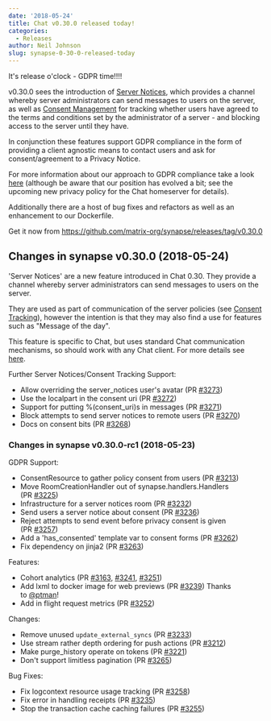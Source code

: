 ```yaml
---
date: '2018-05-24'
title: Chat v0.30.0 released today!
categories:
  - Releases
author: Neil Johnson
slug: synapse-0-30-0-released-today
---
```


It's release o'clock - GDPR time!!!!

v0.30.0 sees the introduction of <a href="https://github.com/matrix-org/synapse/blob/master/docs/server_notices.md">Server Notices</a>, which provides a channel whereby server administrators can send messages to users on the server, as well as <a href="https://github.com/matrix-org/synapse/blob/master/docs/consent_tracking.md">Consent Management</a> for tracking whether users have agreed to the terms and conditions set by the administrator of a server - and blocking access to the server until they have.


In conjunction these features support GDPR compliance in the form of providing a client agnostic means to contact users and ask for consent/agreement to a Privacy Notice.

For more information about our approach to GDPR compliance take a look <a href="/blog/2018/05/08/gdpr-compliance-in-matrix/">here</a> (although be aware that our position has evolved a bit; see the upcoming new privacy policy for the Chat homeserver for details).

Additionally there are a host of bug fixes and refactors as well as an enhancement to our Dockerfile.

Get it now from <a href="https://github.com/matrix-org/synapse/releases/tag/v0.30.0">https://github.com/matrix-org/synapse/releases/tag/v0.30.0</a>
<div class="release clearfix label-latest">
<div class="release-body commit open float-left">
<div class="markdown-body">
<h2>Changes in synapse v0.30.0 (2018-05-24)</h2>
'Server Notices' are a new feature introduced in Chat 0.30. They provide a
channel whereby server administrators can send messages to users on the server.

They are used as part of communication of the server policies (see <a href="https://github.com/matrix-org/synapse/blob/master/docs/consent_tracking.md">Consent Tracking</a>),
however the intention is that they may also find a use for features such
as "Message of the day".

This feature is specific to Chat, but uses standard Chat communication mechanisms,
so should work with any Chat client. For more details see <a href="https://github.com/matrix-org/synapse/blob/master/docs/server_notices.md">here</a>. <a href="https://github.com/matrix-org/synapse/blob/master/docs/server_notices.md"><code></code></a>

Further Server Notices/Consent Tracking Support:
<ul>
 	<li>Allow overriding the server_notices user's avatar (PR <a class="issue-link js-issue-link" href="https://github.com/matrix-org/synapse/pull/3273" data-error-text="Failed to load issue title" data-id="325788990" data-permission-text="Issue title is private" data-url="https://github.com/matrix-org/synapse/issues/3273">#3273</a>)</li>
 	<li>Use the localpart in the consent uri (PR <a class="issue-link js-issue-link" href="https://github.com/matrix-org/synapse/pull/3272" data-error-text="Failed to load issue title" data-id="325732749" data-permission-text="Issue title is private" data-url="https://github.com/matrix-org/synapse/issues/3272">#3272</a>)</li>
 	<li>Support for putting %(consent_uri)s in messages (PR <a class="issue-link js-issue-link" href="https://github.com/matrix-org/synapse/pull/3271" data-error-text="Failed to load issue title" data-id="325731335" data-permission-text="Issue title is private" data-url="https://github.com/matrix-org/synapse/issues/3271">#3271</a>)</li>
 	<li>Block attempts to send server notices to remote users (PR <a class="issue-link js-issue-link" href="https://github.com/matrix-org/synapse/pull/3270" data-error-text="Failed to load issue title" data-id="325706652" data-permission-text="Issue title is private" data-url="https://github.com/matrix-org/synapse/issues/3270">#3270</a>)</li>
 	<li>Docs on consent bits (PR <a class="issue-link js-issue-link" href="https://github.com/matrix-org/synapse/pull/3268" data-error-text="Failed to load issue title" data-id="325692950" data-permission-text="Issue title is private" data-url="https://github.com/matrix-org/synapse/issues/3268">#3268</a>)</li>
</ul>
</div>
</div>
</div>
<div class="release clearfix label-prerelease">
<div class="release-body commit open float-left">
<div class="markdown-body">
<h3>Changes in synapse v0.30.0-rc1 (2018-05-23)</h3>
GDPR Support:
<ul>
 	<li>ConsentResource to gather policy consent from users (PR <a class="issue-link js-issue-link" href="https://github.com/matrix-org/synapse/pull/3213" data-error-text="Failed to load issue title" data-id="322329950" data-permission-text="Issue title is private" data-url="https://github.com/matrix-org/synapse/issues/3213">#3213</a>)</li>
 	<li>Move RoomCreationHandler out of synapse.handlers.Handlers (PR <a class="issue-link js-issue-link" href="https://github.com/matrix-org/synapse/pull/3225" data-error-text="Failed to load issue title" data-id="323966891" data-permission-text="Issue title is private" data-url="https://github.com/matrix-org/synapse/issues/3225">#3225</a>)</li>
 	<li>Infrastructure for a server notices room (PR <a class="issue-link js-issue-link" href="https://github.com/matrix-org/synapse/pull/3232" data-error-text="Failed to load issue title" data-id="324110323" data-permission-text="Issue title is private" data-url="https://github.com/matrix-org/synapse/issues/3232">#3232</a>)</li>
 	<li>Send users a server notice about consent (PR <a class="issue-link js-issue-link" href="https://github.com/matrix-org/synapse/pull/3236" data-error-text="Failed to load issue title" data-id="324363121" data-permission-text="Issue title is private" data-url="https://github.com/matrix-org/synapse/issues/3236">#3236</a>)</li>
 	<li>Reject attempts to send event before privacy consent is given (PR <a class="issue-link js-issue-link" href="https://github.com/matrix-org/synapse/pull/3257" data-error-text="Failed to load issue title" data-id="325182001" data-permission-text="Issue title is private" data-url="https://github.com/matrix-org/synapse/issues/3257">#3257</a>)</li>
 	<li>Add a 'has_consented' template var to consent forms (PR <a class="issue-link js-issue-link" href="https://github.com/matrix-org/synapse/pull/3262" data-error-text="Failed to load issue title" data-id="325308498" data-permission-text="Issue title is private" data-url="https://github.com/matrix-org/synapse/issues/3262">#3262</a>)</li>
 	<li>Fix dependency on jinja2 (PR <a class="issue-link js-issue-link tooltipped tooltipped-ne" href="https://github.com/matrix-org/synapse/pull/3263" data-error-text="Failed to load issue title" data-id="325308826" data-permission-text="Issue title is private" aria-label="#3263, Fix dependency on jinja2">#3263</a>)</li>
</ul>
Features:
<ul>
 	<li>Cohort analytics (PR <a class="issue-link js-issue-link" href="https://github.com/matrix-org/synapse/pull/3163" data-error-text="Failed to load issue title" data-id="319174463" data-permission-text="Issue title is private" data-url="https://github.com/matrix-org/synapse/issues/3163">#3163</a>, <a class="issue-link js-issue-link" href="https://github.com/matrix-org/synapse/pull/3241" data-error-text="Failed to load issue title" data-id="324442563" data-permission-text="Issue title is private" data-url="https://github.com/matrix-org/synapse/issues/3241">#3241</a>, <a class="issue-link js-issue-link" href="https://github.com/matrix-org/synapse/pull/3251" data-error-text="Failed to load issue title" data-id="324872139" data-permission-text="Issue title is private" data-url="https://github.com/matrix-org/synapse/issues/3251">#3251</a>)</li>
 	<li>Add lxml to docker image for web previews (PR <a class="issue-link js-issue-link" href="https://github.com/matrix-org/synapse/pull/3239" data-error-text="Failed to load issue title" data-id="324408394" data-permission-text="Issue title is private" data-url="https://github.com/matrix-org/synapse/issues/3239">#3239</a>) Thanks to <a class="user-mention" href="https://github.com/ptman" data-hovercard-user-id="24669" data-octo-click="hovercard-link-click" data-octo-dimensions="link_type:self" aria-describedby="hovercard-aria-description">@ptman</a>!</li>
 	<li>Add in flight request metrics (PR <a class="issue-link js-issue-link" href="https://github.com/matrix-org/synapse/pull/3252" data-error-text="Failed to load issue title" data-id="324955805" data-permission-text="Issue title is private" data-url="https://github.com/matrix-org/synapse/issues/3252">#3252</a>)</li>
</ul>
Changes:
<ul>
 	<li>Remove unused <code>update_external_syncs</code> (PR <a class="issue-link js-issue-link" href="https://github.com/matrix-org/synapse/pull/3233" data-error-text="Failed to load issue title" data-id="324114741" data-permission-text="Issue title is private" data-url="https://github.com/matrix-org/synapse/issues/3233">#3233</a>)</li>
 	<li>Use stream rather depth ordering for push actions (PR <a class="issue-link js-issue-link" href="https://github.com/matrix-org/synapse/pull/3212" data-error-text="Failed to load issue title" data-id="322319018" data-permission-text="Issue title is private" data-url="https://github.com/matrix-org/synapse/issues/3212">#3212</a>)</li>
 	<li>Make purge_history operate on tokens (PR <a class="issue-link js-issue-link" href="https://github.com/matrix-org/synapse/pull/3221" data-error-text="Failed to load issue title" data-id="323268684" data-permission-text="Issue title is private" data-url="https://github.com/matrix-org/synapse/issues/3221">#3221</a>)</li>
 	<li>Don't support limitless pagination (PR <a class="issue-link js-issue-link" href="https://github.com/matrix-org/synapse/pull/3265" data-error-text="Failed to load issue title" data-id="325389253" data-permission-text="Issue title is private" data-url="https://github.com/matrix-org/synapse/issues/3265">#3265</a>)</li>
</ul>
Bug Fixes:
<ul>
 	<li>Fix logcontext resource usage tracking (PR <a class="issue-link js-issue-link" href="https://github.com/matrix-org/synapse/pull/3258" data-error-text="Failed to load issue title" data-id="325229997" data-permission-text="Issue title is private" data-url="https://github.com/matrix-org/synapse/issues/3258">#3258</a>)</li>
 	<li>Fix error in handling receipts (PR <a class="issue-link js-issue-link tooltipped tooltipped-ne" href="https://github.com/matrix-org/synapse/pull/3235" data-error-text="Failed to load issue title" data-id="324313546" data-permission-text="Issue title is private" aria-label="#3235, Fix error in handling receipts">#3235</a>)</li>
 	<li>Stop the transaction cache caching failures (PR <a class="issue-link js-issue-link" href="https://github.com/matrix-org/synapse/pull/3255" data-error-text="Failed to load issue title" data-id="324972872" data-permission-text="Issue title is private" data-url="https://github.com/matrix-org/synapse/issues/3255">#3255</a>)</li>
</ul>
</div>
</div>
</div>